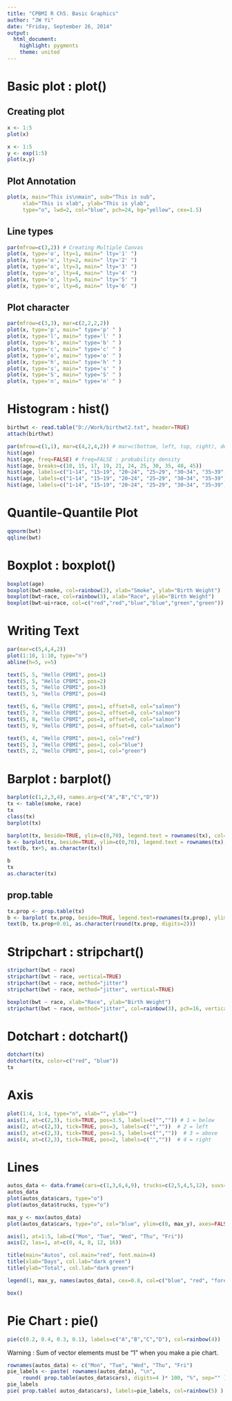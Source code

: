 ```yaml
---
title: "CPBMI R Ch5. Basic Graphics"
author: "JW Yi"
date: "Friday, September 26, 2014"
output:
  html_document:
    highlight: pygments
    theme: united
---
```


# Basic plot : plot()
## Creating plot
```r
x <- 1:5
plot(x)

x <- 1:5
y <- exp(1:5)
plot(x,y)
```
## Plot Annotation
```r
plot(x, main="This is\nmain", sub="This is sub", 
     xlab="This is xlab", ylab="This is ylab",
     type="o", lwd=2, col="blue", pch=24, bg="yellow", cex=1.5)
```
## Line types
```r
par(mfrow=c(3,2)) # Creating Multiple Canvas
plot(x, type='o', lty=1, main=" lty='1' ")
plot(x, type='o', lty=2, main=" lty='2' ")
plot(x, type='o', lty=3, main=" lty='3' ")
plot(x, type='o', lty=4, main=" lty='4' ")
plot(x, type='o', lty=5, main=" lty='5' ")
plot(x, type='o', lty=6, main=" lty='6' ")
```
## Plot character
```r
par(mfrow=c(3,3), mar=c(2,2,2,2))
plot(x, type='p', main=" type='p' " )
plot(x, type='l', main=" type='l' " )
plot(x, type='b', main=" type='b' " )
plot(x, type='c', main=" type='c' " )
plot(x, type='o', main=" type='o' " )
plot(x, type='h', main=" type='h' " )
plot(x, type='s', main=" type='s' " )
plot(x, type='S', main=" type='S' " )
plot(x, type='n', main=" type='n' " )
```

# Histogram : hist()
```r
birthwt <- read.table("D://Work/birthwt2.txt", header=TRUE)
attach(birthwt)

par(mfrow=c(1,1), mar=c(4,2,4,2)) # mar=c(bottom, left, top, right), default=c(5,4,4,2)
hist(age)
hist(age, freq=FALSE) # freq=FALSE : probability density
hist(age, breaks=c(10, 15, 17, 19, 21, 24, 25, 30, 35, 40, 45))
hist(age, labels=c("1~14", "15~19", "20~24", "25~29", "30~34", "35~39", "40~44"))
hist(age, labels=c("1~14", "15~19", "20~24", "25~29", "30~34", "35~39", "40~44"), col="red")
hist(age, labels=c("1~14", "15~19", "20~24", "25~29", "30~34", "35~39", "40~44"), col="red", density=10)
```

# Quantile-Quantile Plot 
```r
qqnorm(bwt)
qqline(bwt)
```

# Boxplot : boxplot()
```r
boxplot(age)
boxplot(bwt~smoke, col=rainbow(2), xlab="Smoke", ylab="Birth Weight")
boxplot(bwt~race, col=rainbow(3), xlab="Race", ylab="Birth Weight")
boxplot(bwt~ui+race, col=c("red","red","blue","blue","green","green"))
```

# Writing Text
```r
par(mar=c(5,4,4,2))
plot(1:10, 1:10, type="n")
abline(h=5, v=5)

text(5, 5, "Hello CPBMI", pos=1)
text(5, 5, "Hello CPBMI", pos=2)
text(5, 5, "Hello CPBMI", pos=3)
text(5, 5, "Hello CPBMI", pos=4)

text(5, 6, "Hello CPBMI", pos=1, offset=0, col="salmon")
text(5, 7, "Hello CPBMI", pos=2, offset=0, col="salmon")
text(5, 8, "Hello CPBMI", pos=3, offset=0, col="salmon")
text(5, 9, "Hello CPBMI", pos=4, offset=0, col="salmon")

text(5, 4, "Hello CPBMI", pos=1, col="red")
text(5, 3, "Hello CPBMI", pos=1, col="blue")
text(5, 2, "Hello CPBMI", pos=1, col="green")
```

# Barplot : barplot()
```r
barplot(c(1,2,3,4), names.arg=c("A","B","C","D"))
tx <- table(smoke, race)
tx
class(tx)
barplot(tx)

barplot(tx, beside=TRUE, ylim=c(0,70), legend.text = rownames(tx), col=c("red","green"))
b <- barplot(tx, beside=TRUE, ylim=c(0,70), legend.text = rownames(tx), col=c("red","green"))
text(b, tx+5, as.character(tx))

b
tx
as.character(tx)
```
## prop.table
```r
tx.prop <- prop.table(tx)
b <- barplot( tx.prop, beside=TRUE, legend.text=rownames(tx.prop), ylim=c(0, 0.32), col=rainbow(2))
text(b, tx.prop+0.01, as.character(round(tx.prop, digits=2))) 
```

# Stripchart : stripchart()
```r
stripchart(bwt ~ race)
stripchart(bwt ~ race, vertical=TRUE)
stripchart(bwt ~ race, method="jitter")
stripchart(bwt ~ race, method="jitter", vertical=TRUE)

boxplot(bwt ~ race, xlab="Race", ylab="Birth Weight")
stripchart(bwt ~ race, method="jitter", col=rainbow(3), pch=16, vertical=TRUE, add=TRUE)
```

# Dotchart : dotchart()
```r
dotchart(tx)
dotchart(tx, color=c("red", "blue"))
tx
```

# Axis
```r
plot(1:4, 1:4, type="n", xlab="", ylab="")
axis(1, at=c(2,3), tick=TRUE, pos=3.5, labels=c("","")) # 1 = below
axis(2, at=c(2,3), tick=TRUE, pos=3, labels=c("",""))  # 2 = left
axis(3, at=c(2,3), tick=TRUE, pos=1.5, labels=c("",""))  # 3 = above
axis(4, at=c(2,3), tick=TRUE, pos=2, labels=c("",""))  # 4 = right
```

# Lines
```r
autos_data <- data.frame(cars=c(1,3,6,4,9), trucks=c(2,5,4,5,12), suvs=c(4,4,6,6,16))
autos_data
plot(autos_data$cars, type="o")
plot(autos_data$trucks, type="o")

max_y <- max(autos_data)
plot(autos_data$cars, type="o", col="blue", ylim=c(0, max_y), axes=FALSE, ann=FALSE)

axis(1, at=1:5, lab=c("Mon", "Tue", "Wed", "Thu", "Fri"))
axis(2, las=1, at=c(0, 4, 8, 12, 16))

title(main="Autos", col.main="red", font.main=4)
title(xlab="Days", col.lab="dark green")
title(ylab="Total", col.lab="dark green")

legend(1, max_y, names(autos_data), cex=0.8, col=c("blue", "red", "forestgreen"),  pch=21:23, lty=1:3 )

box()
```

# Pie Chart : pie()
```r
pie(c(0.2, 0.4, 0.3, 0.1), labels=c("A","B","C","D"), col=rainbow(4))
```
Warning : Sum of vector elements must be "1" when you make a pie chart. 
```r
rownames(autos_data) <- c("Mon", "Tue", "Wed", "Thu", "Fri")
pie_labels <- paste( rownames(autos_data), "\n", 
     round( prop.table(autos_data$cars), digits=4 )* 100, "%", sep="" )
pie_labels
pie( prop.table( autos_data$cars), labels=pie_labels, col=rainbow(5) )
```

